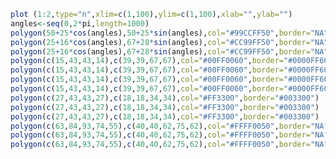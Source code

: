 ```r

plot (1:2,type="n",xlim=c(1,100),ylim=c(1,100),xlab="",ylab="")
angles<-seq(0,2*pi,length=1000)
polygon(50+25*cos(angles),50+25*sin(angles),col="#99CCFF50",border="NA")
polygon(25+16*cos(angles),67+28*sin(angles),col="#CC99FF50",border="NA")
polygon(25+16*cos(angles),67+28*sin(angles),col="#CC99FF50",border="NA")
polygon(c(15,43,43,14),c(39,39,67,67),col="#00FF0060",border="#0000FF60",lwd=8)
polygon(c(15,43,43,14),c(39,39,67,67),col="#00FF0060",border="#0000FF60",lwd=8)
polygon(c(15,43,43,14),c(39,39,67,67),col="#00FF0060",border="#0000FF60",lwd=8)
polygon(c(15,43,43,14),c(39,39,67,67),col="#00FF0060",border="#0000FF60")
polygon(c(27,43,43,27),c(18,18,34,34),col="#FF3300",border="#003300")
polygon(c(27,43,43,27),c(18,18,34,34),col="#FF3300",border="#003300")
polygon(c(27,43,43,27),c(18,18,34,34),col="#FF3300",border="#003300")
polygon(c(63,84,93,74,55),c(40,40,62,75,62),col="#FFFF0050",border="NA")
polygon(c(63,84,93,74,55),c(40,40,62,75,62),col="#FFFF0050",border="NA")
polygon(c(63,84,93,74,55),c(40,40,62,75,62),col="#FFFF0050",border="NA")
```